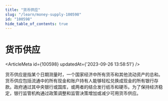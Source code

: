 ```yaml
---
title: "货币供应"
slug: "/learn/money-supply-100598"
id: "100598"
hide_table_of_contents: true
---
```



# 货币供应

<ArticleMeta id={100598} updatedAt={'2023-09-26 13:58:51'} />
<div className='border-solid border-b border-t-0 my-4 border-[var(--ifm-color-gray-300)]' />

货币供应是指某个日期测量时，一个国家经济中所有货币和其他流动资产的总和。货币供应包括流通中的所有现金和账户持有人能够轻松兑换成现金的所有银行存款。政府通过其中央银行或国库，或两者的结合发行纸币和硬币。为了保持经济稳定，银行监管机构通过政策调整和监管决策增加或减少可用货币供应。
